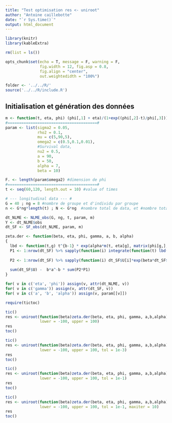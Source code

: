 ```yaml
---
title: "Test optimisation res <- uniroot"
author: "Antoine caillebotte"
date: "`r Sys.time()`"
output: html_document
---
```


<style type="text/css">
.main-container {
  max-width: 1000px;
  margin-left: auto;
  margin-right: auto;
}
</style>
  
```r
library(knitr)
library(kableExtra)

rm(list = ls())

opts_chunk$set(echo = T, message = F, warning = F,
               fig.width = 12, fig.asp = 0.8,
               fig.align = "center",
               out.weightedidth = "100%")

folder <- '../../R/'
source('../../R/include.R')
```

## Initialisation et génération des données

```r
m <- function(t, eta, phi) (phi[,1] + eta)/(1+exp((phi[,2]-t)/phi[,3]))
#=======================================#
param <- list(sigma2 = 0.05,
              rho2 = 0.1,
              mu = c(5,90,5),
              omega2 = c(0.5,0.1,0.01),
              #Survival data,
              nu2 = 0.5,
              a = 90,
              b = 50,
              alpha = 7,
              beta = 10)

F. <- length(param$omega2) #dimension de phi
#=======================================#
t <- seq(60,120, length.out = 10) #value of times

# --- longitudinal data --- #
G = 40 ; ng = 8 #nombre de groupe et d'individu par groupe
n <- G*ng*length(t) ; N <- G*ng  #nombre total de data, et #nombre total d'individu

dt_NLME <- NLME_obs(G, ng, t, param, m)
Y <- dt_NLME$obs
dt_SF <- SF_obs(dt_NLME, param, m)
```

```r
zeta.der <- function(beta, eta, phi, gamma, a, b, alpha)
{
  lbd <- function(t,g) t^{b-1} * exp(alpha*m(t, eta[g], matrix(phi[g,], nrow = 1)))
  P1 <- 1:nrow(dt_SF) %>% sapply(function(i) integrate(function(t) lbd(t,dt_SF$gen[i]) , 0, dt_SF$obs[i])$value )
  
  P2 <- 1:nrow(dt_SF) %>% sapply(function(i) dt_SF$U[i]*exp(beta*dt_SF$U[i] + gamma[dt_SF$gen[i]] )  )
  
  sum(dt_SF$U) -  b*a^-b * sum(P2*P1)
}

for( v in c('eta', 'phi')) assign(v, attr(dt_NLME, v))
for( v in c('gamma')) assign(v, attr(dt_SF, v))
for( v in c('a', 'b', 'alpha')) assign(v, param[[v]])

require(tictoc)
```

```r
tic()
res <- uniroot(function(beta)zeta.der(beta, eta, phi, gamma, a,b,alpha),
               lower = -100, upper = 100)
res
toc()
```

```r
tic()
res <- uniroot(function(beta)zeta.der(beta, eta, phi, gamma, a,b,alpha),
               lower = -100, upper = 100, tol = 1e-3)
res
toc()
```

```r
tic()
res <- uniroot(function(beta)zeta.der(beta, eta, phi, gamma, a,b,alpha),
               lower = -100, upper = 100, tol = 1e-1)
res
toc()
```

```r
tic()
res <- uniroot(function(beta)zeta.der(beta, eta, phi, gamma, a,b,alpha),
               lower = -100, upper = 100, tol = 1e-1, maxiter = 10)
res
toc()
```














